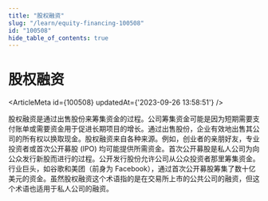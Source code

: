 ```yaml
---
title: "股权融资"
slug: "/learn/equity-financing-100508"
id: "100508"
hide_table_of_contents: true
---
```



# 股权融资

<ArticleMeta id={100508} updatedAt={'2023-09-26 13:58:51'} />
<div className='border-solid border-b border-t-0 my-4 border-[var(--ifm-color-gray-300)]' />

股权融资是通过出售股份来筹集资金的过程。公司筹集资金可能是因为短期需要支付账单或需要资金用于促进长期项目的增长。通过出售股份，企业有效地出售其公司的所有权以换取现金。股权融资来自各种来源。例如，创业者的亲朋好友，专业投资者或首次公开募股 (IPO) 均可能提供所需资金。首次公开募股是私人公司为向公众发行新股而进行的过程。公开发行股份允许公司从公众投资者那里筹集资金。行业巨头，如谷歌和美团（前身为 Facebook），通过首次公开募股筹集了数十亿美元的资金。虽然股权融资这个术语指的是在交易所上市的公共公司的融资，但这个术语也适用于私人公司的融资。
